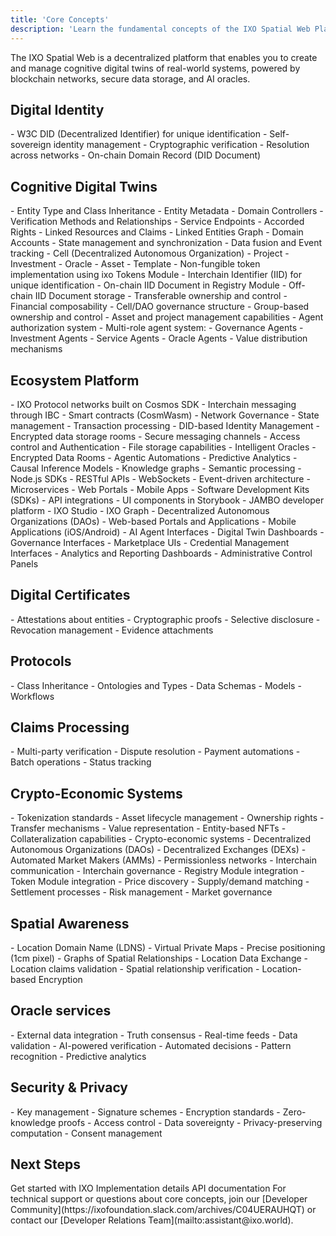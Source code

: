 ```yaml
---
title: 'Core Concepts'
description: 'Learn the fundamental concepts of the IXO Spatial Web Platform'
---
```


<Tip>
  The IXO Spatial Web is a decentralized platform that enables you to create and manage cognitive digital twins of real-world systems, powered by blockchain networks, secure data storage, and AI oracles.
</Tip>

## Digital Identity

<AccordionGroup>
  <Accordion title="Decentralized Identifiers (DIDs)" icon="fingerprint">
    - W3C DID (Decentralized Identifier) for unique identification
    - Self-sovereign identity management
    - Cryptographic verification
    - Resolution across networks
    - On-chain Domain Record (DID Document)
  </Accordion>
</AccordionGroup>

## Cognitive Digital Twins

<AccordionGroup>
  <Accordion title="Entity Domains" icon="brain">
    - Entity Type and Class Inheritance
    - Entity Metadata
    - Domain Controllers
    - Verification Methods and Relationships
    - Service Endpoints
    - Accorded Rights
    - Linked Resources and Claims
    - Linked Entities Graph
    - Domain Accounts
    - State management and synchronization
    - Data fusion and Event tracking
  </Accordion>

  <Accordion title="Entity Types" icon="sitemap">
    - Cell (Decentralized Autonomous Organization)
    - Project
    - Investment
    - Oracle
    - Asset
    - Template
  </Accordion>

  <Accordion title="Entity Requirements" icon="list-check">
    - Non-fungible token implementation using ixo Tokens Module
    - Interchain Identifier (IID) for unique identification
    - On-chain IID Document in Registry Module
    - Off-chain IID Document storage
    - Transferable ownership and control
    - Financial composability
  </Accordion>

  <Accordion title="Organizational Model" icon="building">
    - Cell/DAO governance structure
    - Group-based ownership and control
    - Asset and project management capabilities
    - Agent authorization system
    - Multi-role agent system:
      - Governance Agents
      - Investment Agents
      - Service Agents
      - Oracle Agents
    - Value distribution mechanisms
  </Accordion>
</AccordionGroup>

## Ecosystem Platform

<AccordionGroup>
  <Accordion title="Blockchain Layer" icon="cube">
    - IXO Protocol networks built on Cosmos SDK
    - Interchain messaging through IBC
    - Smart contracts (CosmWasm)
    - Network Governance
    - State management
    - Transaction processing
  </Accordion>

  <Accordion title="Data Matrix Layer" icon="database">
    - DID-based Identity Management
    - Encrypted data storage rooms
    - Secure messaging channels
    - Access control and Authentication
    - File storage capabilities
  </Accordion>

  <Accordion title="Intelligence Layer" icon="sparkles">
    - Intelligent Oracles
    - Encrypted Data Rooms
    - Agentic Automations
    - Predictive Analytics
    - Causal Inference Models
    - Knowledge graphs
    - Semantic processing
  </Accordion>

  <Accordion title="Modular Services Layer" icon="code">
    - Node.js SDKs
    - RESTful APIs
    - WebSockets
    - Event-driven architecture
    - Microservices
  </Accordion>
  <Accordion title="Client Application Layer" icon="browser">
    - Web Portals
    - Mobile Apps
    - Software Development Kits (SDKs)
    - API integrations
    - UI components in Storybook
    - JAMBO developer platform
    - IXO Studio
    - IXO Graph
  </Accordion>

<Accordion title="User Interfaces Layer" icon="person-rays">
  - Decentralized Autonomous Organizations (DAOs)
  - Web-based Portals and Applications
  - Mobile Applications (iOS/Android)
  - AI Agent Interfaces
  - Digital Twin Dashboards
  - Governance Interfaces
  - Marketplace UIs
  - Credential Management Interfaces
  - Analytics and Reporting Dashboards
  - Administrative Control Panels
</Accordion>
</AccordionGroup>

## Digital Certificates

  <Accordion title="Veriable Credentials" icon="seal">
    - Attestations about entities
    - Cryptographic proofs
    - Selective disclosure
    - Revocation management
    - Evidence attachments
  </Accordion>

  ## Protocols

  <Accordion title="Protocol Domains" icon="certificate">
    - Class Inheritance
    - Ontologies and Types
    - Data Schemas
    - Models
    - Workflows
  </Accordion>

  ## Claims Processing
 
<Accordion title="Verifiable Claims" icon="gears">
    - Multi-party verification
    - Dispute resolution
    - Payment automations
    - Batch operations
    - Status tracking
  </Accordion>

## Crypto-Economic Systems

<AccordionGroup>
  <Accordion title="Digital Assets" icon="coins">
    - Tokenization standards
    - Asset lifecycle management
    - Ownership rights
    - Transfer mechanisms
    - Value representation
    - Entity-based NFTs
    - Collateralization capabilities
  </Accordion>

  <Accordion title="Smart Contracts" icon="code">
    - Crypto-economic systems
    - Decentralized Autonomous Organizations (DAOs)
    - Decentralized Exchanges (DEXs)
    - Automated Market Makers (AMMs)
    - Permissionless networks
    - Interchain communication
    - Interchain governance
    - Registry Module integration
    - Token Module integration
  </Accordion>

  <Accordion title="Market Mechanisms" icon="chart-line">
    - Price discovery
    - Supply/demand matching
    - Settlement processes
    - Risk management
    - Market governance
  </Accordion>

</AccordionGroup>

## Spatial Awareness

<AccordionGroup>
  <Accordion title="Spatial Context" icon="location-dot">
    - Location Domain Name (LDNS)
    - Virtual Private Maps
    - Precise positioning (1cm pixel)
    - Graphs of Spatial Relationships
    - Location Data Exchange
  </Accordion>

  <Accordion title="Proof of Location" icon="check-double">
    - Location claims validation
    - Spatial relationship verification
    - Location-based Encryption
  </Accordion>
</AccordionGroup>

## Oracle services

<AccordionGroup>
  <Accordion title="Data Oracles" icon="database">
    - External data integration
    - Truth consensus
    - Real-time feeds
    - Data validation
  </Accordion>

  <Accordion title="Intelligent Oracles" icon="sparkles">
    - AI-powered verification
    - Automated decisions
    - Pattern recognition
    - Predictive analytics
  </Accordion>
</AccordionGroup>

## Security & Privacy

<AccordionGroup>
  <Accordion title="Cryptographic Security" icon="shield-halved">
    - Key management
    - Signature schemes
    - Encryption standards
    - Zero-knowledge proofs
  </Accordion>

  <Accordion title="Data Privacy" icon="lock">
    - Access control
    - Data sovereignty
    - Privacy-preserving computation
    - Consent management
  </Accordion>
</AccordionGroup>

## Next Steps

<CardGroup>
  <Card title="Quick Start" icon="play" href="/guides/hands-on">
    Get started with IXO
  </Card>
  <Card title="Developer Guide" icon="code" href="/guides/dev/introduction">
    Implementation details
  </Card>
  <Card title="API Reference" icon="book" href="/api-docs/introduction">
    API documentation
  </Card>
</CardGroup>

<Tip>
  For technical support or questions about core concepts, join our [Developer Community](https://ixofoundation.slack.com/archives/C04UERAUHQT) or contact our [Developer Relations Team](mailto:assistant@ixo.world).
</Tip> 